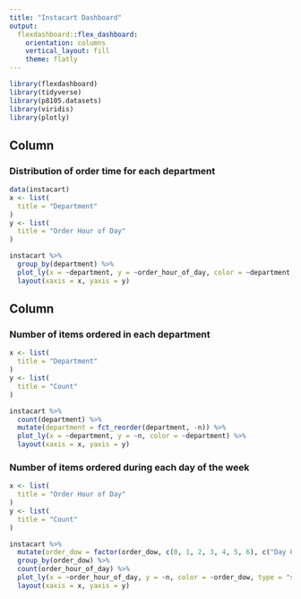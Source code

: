 ```yaml
---
title: "Instacart Dashboard"
output: 
  flexdashboard::flex_dashboard:
    orientation: columns
    vertical_layout: fill
    theme: flatly
---
```


```r
library(flexdashboard)
library(tidyverse)
library(p8105.datasets)
library(viridis)
library(plotly)
```

Column {data-width=650}
-----------------------------------------------------------------------

### Distribution of order time for each department

```r
data(instacart)
x <- list(
  title = "Department"
)
y <- list(
  title = "Order Hour of Day"
)

instacart %>% 
  group_by(department) %>%
  plot_ly(x = ~department, y = ~order_hour_of_day, color = ~department, type = "box") %>%
  layout(xaxis = x, yaxis = y)
```

Column {data-width=350}
-----------------------------------------------------------------------

### Number of items ordered in each department

```r
x <- list(
  title = "Department"
)
y <- list(
  title = "Count"
)

instacart %>% 
  count(department) %>%
  mutate(department = fct_reorder(department, -n)) %>%
  plot_ly(x = ~department, y = ~n, color = ~department) %>%
  layout(xaxis = x, yaxis = y)
```

### Number of items ordered during each day of the week

```r
x <- list(
  title = "Order Hour of Day"
)
y <- list(
  title = "Count"
)

instacart %>% 
  mutate(order_dow = factor(order_dow, c(0, 1, 2, 3, 4, 5, 6), c("Day 0", "Day 1", "Day 2", "Day 3", "Day 4", "Day 5", "Day 6"))) %>%
  group_by(order_dow) %>%
  count(order_hour_of_day) %>% 
  plot_ly(x = ~order_hour_of_day, y = ~n, color = ~order_dow, type = "scatter", mode = "lines") %>%
  layout(xaxis = x, yaxis = y)
```

